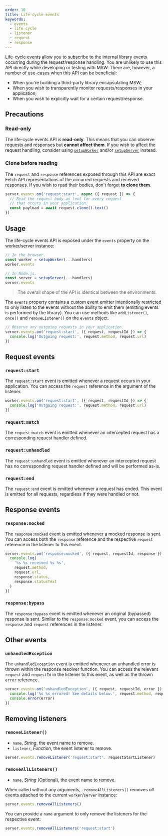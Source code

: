 ```yaml
---
order: 10
title: Life-cycle events
keywords:
  - events
  - life cycle
  - listener
  - request
  - response
---
```


Life-cycle events allow you to subscribe to the internal library events occurring during the request/response handling. You are unlikely to use this API directly while developing or testing with MSW. There are, however, a number of use-cases when this API can be beneficial:

- When you're building a third-party library encapsulating MSW;
- When you wish to transparently monitor requests/responses in your application;
- When you wish to explicitly wait for a certain request/response.

## Precautions

### Read-only

The life-cycle events API is **read-only**. This means that you can observe requests and responses but **cannot affect them**. If you wish to affect the request handling, consider using [`setupWorker`](/docs/api/setup-worker) and/or [`setupServer`](/docs/api/setup-server) instead.

### Clone before reading

The `request` and `response` references exposed through this API are exact Fetch API representations of the occurred requests and received responses. If you wish to read their bodies, don't forget **to clone them**.

```js
server.events.on('request:start', async ({ request }) => {
  // Read the request body as text for every request
  // that occurs in your application.
  const payload = await request.clone().text()
})
```

## Usage

The life-cycle events API is exposed under the `events` property on the worker/server instance:

```js {3,7}
// In the browser.
const worker = setupWorker(...handlers)
worker.events

// In Node.js.
const server = setupServer(...handlers)
server.events
```

> The overall shape of the API is identical between the environments.

The `events` property contains a custom event emitter intentionally restricted to only listen to the events without the ability to emit them (emitting events is performed by the library). You can use methods like `addListener()`, `once()` and `removeListener()` on the `events` object.

```js
// Observe any outgoing requests in your application.
server.events.on('request:start', ({ request, requestId }) => {
  console.log('Outgoing request:', request.method, request.url)
})
```

## Request events

### `request:start`

The `request:start` event is emitted whenever a request occurs in your application. You can access the `request` reference in the argument of the listener.

```js
worker.events.on('request:start', ({ request, requestId }) => {
  console.log('Outgoing request:', request.method, request.url)
})
```

### `request:match`

The `request:match` event is emitted whenever an intercepted request has a corresponding request handler defined.

### `request:unhandled`

The `request:unhandled` event is emitted whenever an intercepted request has no corresponding request handler defined and will be performed as-is.

### `request:end`

The `request:end` event is emitted whenever a request has ended. This event is emitted for all requests, regardless if they were handled or not.

## Response events

### `response:mocked`

The `response:mocked` event is emitted whenever a mocked response is sent. You can access both the `response` reference and the respective `request` reference in the listener to this event.

```js
server.events.on('response:mocked', ({ request, requestId, response }) => {
  console.log(
    '%s %s received %s %s',
    request.method,
    request.url,
    response.status,
    response.statusText
  )
})
```

### `response:bypass`

The `response:bypass` event is emitted whenever an original (bypassed) response is sent. Similar to the `response:mocked` event, you can access the `response` and `request` references in the listener.

## Other events

### `unhandledException`

The `unhandledException` event is emitted whenever an unhandled error is thrown within the response resolver function. You can access the relevant `request` and `requestId` in the listener to this event, as well as the thrown `error` reference.

```js
server.events.on('unhandledException', ({ request, requestId, error }) => {
  console.log('%s %s errored! See details below.', request.method, request.url)
  console.error(error)
})
```

## Removing listeners

### `removeListener()`

- `name`, _String_, the event name to remove.
- `listener`, _Function_, the event listener to remove.

```js
server.events.removeListener('request:start', requestStartListener)
```

### `removeAllListeners()`

- `name`, _String_ (Optional), the event name to remove.

When called without any arguments, `.removeAllListeners()` removes _all_ events attached to the current `worker`/`server` instance:

```js
server.events.removeAllListeners()
```

You can provide a `name` argument to only remove the listeners for the respective event:

```js
server.events.removeAllListeners('request:start')
```
